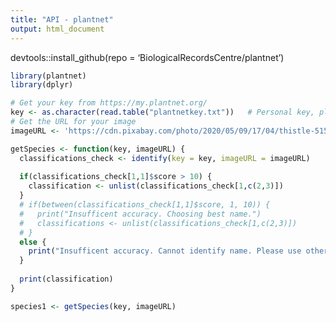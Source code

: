 ```yaml
---
title: "API - plantnet"
output: html_document
---
```



devtools::install_github(repo = 'BiologicalRecordsCentre/plantnet')

```r
library(plantnet)
library(dplyr)
```

```r
# Get your key from https://my.plantnet.org/
key <- as.character(read.table("plantnetkey.txt"))   # Personal key, please do not use without permission [limited to 50 uses per day]
# Get the URL for your image
imageURL <- 'https://cdn.pixabay.com/photo/2020/05/09/17/04/thistle-5150476_960_720.jpg'

getSpecies <- function(key, imageURL) {
  classifications_check <- identify(key = key, imageURL = imageURL)
  
  if(classifications_check[1,1]$score > 10) {
    classification <- unlist(classifications_check[1,c(2,3)])
  }
  # if(between(classifications_check[1,1]$score, 1, 10)) {
  #   print("Insufficent accuracy. Choosing best name.")
  #   classifications <- unlist(classifications_check[1,c(2,3)])
  # }
  else {
    print("Insufficent accuracy. Cannot identify name. Please use other images")
  }
  
  print(classification)
}

species1 <- getSpecies(key, imageURL)


```

```r

```



